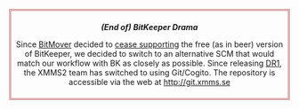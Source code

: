 <div style="border: double 3px #b66; text-align: center; padding:0.5em">
'''''(End of) BitKeeper Drama'''''

Since [http://www.bitkeeper.com BitMover] decided to [http://www.bitkeeper.com/press/2005-04-05.html cease supporting] the free (as in beer) version of BitKeeper, we decided to switch to an alternative SCM that would match our workflow with BK as closely as possible. Since releasing [[Release:DR1 | DR1]], the XMMS2 team has switched to using Git/Cogito. The repository is accessible via the web at http://git.xmms.se

</div>
<!-- http://wiki.xmms2.xmms.se/index.php?title=Template:BK_Drama&action=edit -->